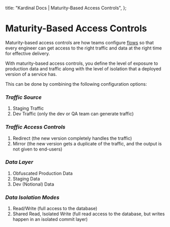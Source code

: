   title: "Kardinal Docs | Maturity-Based Access Controls",
};

# Maturity-Based Access Controls

Maturity-based access controls are how teams configure [flows](concepts/flows) so that every engineer can get access to the right traffic and data at the right time for effective delivery.

With maturity-based access controls, you define the level of exposure to production data and traffic along with the level of isolation that a deployed version of a service has.

This can be done by combining the following configuration options:

### _Traffic Source_

1. Staging Traffic
2. Dev Traffic (only the dev or QA team can generate traffic)

### _Traffic Access Controls_

1. Redirect (the new version completely handles the traffic)
2. Mirror (the new version gets a duplicate of the traffic, and the output is not given to end-users)

### _Data Layer_

1. Obfuscated Production Data
2. Staging Data
4. Dev (Notional) Data

### _Data Isolation Modes_

1. Read/Write (full access to the database)
2. Shared Read, Isolated Write (full read access to the database, but writes happen in an isolated commit layer)
